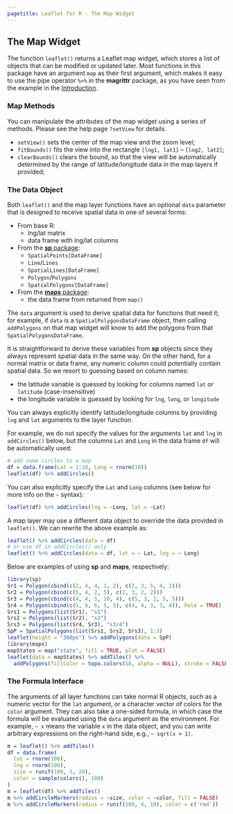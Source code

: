 ```yaml
---
pagetitle: Leaflet for R - The Map Widget
---
```


## The Map Widget

The function `leaflet()` returns a Leaflet map widget, which stores a list of objects that can be modified or updated later. Most functions in this package have an argument `map` as their first argument, which makes it easy to use the pipe operator `%>%` in the **magrittr** package, as you have seen from the example in the [Introduction](./).

### Map Methods

You can manipulate the attributes of the map widget using a series of methods. Please see the help page `?setView` for details.

- `setView()` sets the center of the map view and the zoom level;
- `fitBounds()` fits the view into the rectangle `[lng1, lat1]` -- `[lng2, lat2]`;
- `clearBounds()` clears the bound, so that the view will be automatically determined by the range of latitude/longitude data in the map layers if provided;

### The Data Object

Both `leaflet()` and the map layer functions have an optional `data` parameter that is designed to receive spatial data in one of several forms:

- From base R:
    - lng/lat matrix
    - data frame with lng/lat columns
- From the [**sp** package](http://cran.rstudio.com/package=sp):
    - `SpatialPoints[DataFrame]`
    - `Line`/`Lines`
    - `SpatialLines[DataFrame]`
    - `Polygon`/`Polygons`
    - `SpatialPolygons[DataFrame]`
- From the [**maps** package](http://cran.rstudio.com/package=maps):
    - the data frame from returned from `map()`

The `data` argument is used to derive spatial data for functions that need it; for example, if `data` is a `SpatialPolygonsDataFrame` object, then calling `addPolygons` on that map widget will know to add the polygons from that `SpatialPolygonsDataFrame`.

It is straightforward to derive these variables from **sp** objects since they always represent spatial data in the same way. On the other hand, for a normal matrix or data frame, any numeric column could potentially contain spatial data. So we resort to guessing based on column names:

- the latitude variable is guessed by looking for columns named `lat` or `latitude` (case-insensitive)
- the longitude variable is guessed by looking for `lng`, `long`, or `longitude`

You can always explicitly identify latitude/longitude columns by providing `lng` and `lat` arguments to the layer function.

For example, we do not specify the values for the arguments `lat` and `lng` in `addCircles()` below, but the columns `Lat` and `Long` in the data frame `df` will be automatically used:

```r
# add some circles to a map
df = data.frame(Lat = 1:10, Long = rnorm(10))
leaflet(df) %>% addCircles()
```

You can also explicitly specify the `Lat` and `Long` columns (see below for more info on the `~` syntax):

```r
leaflet(df) %>% addCircles(lng = ~Long, lat = ~Lat)
```

A map layer may use a different data object to override the data provided in `leaflet()`. We can rewrite the above example as:

```r
leaflet() %>% addCircles(data = df)
# or use df in addCircles() only
leaflet() %>% addCircles(data = df, lat = ~ Lat, lng = ~ Long)
```

Below are examples of using **sp** and **maps**, respectively:

```r
library(sp)
Sr1 = Polygon(cbind(c(2, 4, 4, 1, 2), c(2, 3, 5, 4, 2)))
Sr2 = Polygon(cbind(c(5, 4, 2, 5), c(2, 3, 2, 2)))
Sr3 = Polygon(cbind(c(4, 4, 5, 10, 4), c(5, 3, 2, 5, 5)))
Sr4 = Polygon(cbind(c(5, 6, 6, 5, 5), c(4, 4, 3, 3, 4)), hole = TRUE)
Srs1 = Polygons(list(Sr1), "s1")
Srs2 = Polygons(list(Sr2), "s2")
Srs3 = Polygons(list(Sr4, Sr3), "s3/4")
SpP = SpatialPolygons(list(Srs1, Srs2, Srs3), 1:3)
leaflet(height = "300px") %>% addPolygons(data = SpP)
library(maps)
mapStates = map("state", fill = TRUE, plot = FALSE)
leaflet(data = mapStates) %>% addTiles() %>%
  addPolygons(fillColor = topo.colors(10, alpha = NULL), stroke = FALSE)
```


### The Formula Interface

The arguments of all layer functions can take normal R objects, such as a numeric vector for the `lat` argument, or a character vector of colors for the `color` argument. They can also take a one-sided formula, in which case the formula will be evaluated using the `data` argument as the environment. For example, `~ x` means the variable `x` in the data object, and you can write arbitrary expressions on the right-hand side, e.g., `~ sqrt(x + 1)`.

```r
m = leaflet() %>% addTiles()
df = data.frame(
  lat = rnorm(100),
  lng = rnorm(100),
  size = runif(100, 5, 20),
  color = sample(colors(), 100)
)
m = leaflet(df) %>% addTiles()
m %>% addCircleMarkers(radius = ~size, color = ~color, fill = FALSE)
m %>% addCircleMarkers(radius = runif(100, 4, 10), color = c('red'))
```
